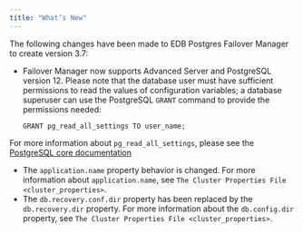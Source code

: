 ```yaml
---
title: "What’s New"
---
```


<div id="whats_new" class="registered_link"></div>

The following changes have been made to EDB Postgres Failover Manager to create version 3.7:

-   Failover Manager now supports Advanced Server and PostgreSQL version 12. Please note that the database user must have sufficient permissions to read the values of configuration variables; a database superuser can use the PostgreSQL `GRANT` command to provide the permissions needed:

    `GRANT pg_read_all_settings TO user_name;`

For more information about `pg_read_all_settings`, please see the [PostgreSQL core documentation](https://www.postgresql.org/docs/12/default-roles.html)

-   The `application.name` property behavior is changed. For more information about `application.name`, see `The Cluster Properties File <cluster_properties>`.
-   The `db.recovery.conf.dir` property has been replaced by the `db.recovery.dir` property. For more information about the `db.config.dir` property, see `The Cluster Properties File <cluster_properties>`.
